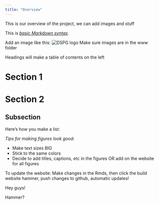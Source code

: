 ```yaml
---
title: "Overview"
---
```


This is our overview of the project, we can add images and stuff

This is  *[basic Markdown syntax](https://www.markdownguide.org/basic-syntax)*.

Add an image like this: ![DSPG logo](www/black-logo.png)
Make sure images are in the www folder

Headings will make a table of contents on the left

# Section 1
# Section 2
## Subsection

Here's how you make a list:

*Tips for making figures look good:*

- Make text sizes BIG
- Stick to the same colors
- Decide to add titles, captions, etc in the figures OR add on the website for all figures

To update the website: Make changes in the Rmds, then click the build website hammer, push changes to github, automatic updates!
  
  
Hey guys!

Hammer?
